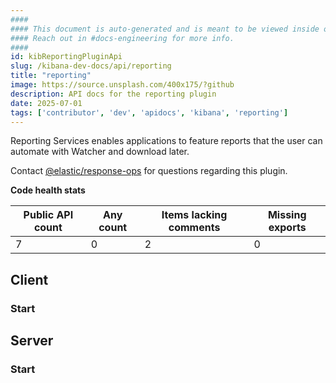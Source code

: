 ```yaml
---
####
#### This document is auto-generated and is meant to be viewed inside our experimental, new docs system.
#### Reach out in #docs-engineering for more info.
####
id: kibReportingPluginApi
slug: /kibana-dev-docs/api/reporting
title: "reporting"
image: https://source.unsplash.com/400x175/?github
description: API docs for the reporting plugin
date: 2025-07-01
tags: ['contributor', 'dev', 'apidocs', 'kibana', 'reporting']
---
```


Reporting Services enables applications to feature reports that the user can automate with Watcher and download later.

Contact [@elastic/response-ops](https://github.com/orgs/elastic/teams/response-ops) for questions regarding this plugin.

**Code health stats**

| Public API count  | Any count | Items lacking comments | Missing exports |
|-------------------|-----------|------------------------|-----------------|
| 7 | 0 | 2 | 0 |

## Client

### Start
<DocDefinitionList data={[reportingObj.client.start]}/>

## Server

### Start
<DocDefinitionList data={[reportingObj.server.start]}/>


